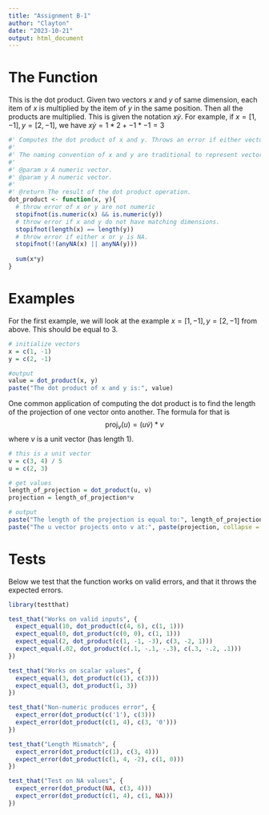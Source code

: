 ```yaml
---
title: "Assignment B-1"
author: "Clayton"
date: "2023-10-21"
output: html_document
---
```


# The Function

This is the dot product. Given two vectors $x$ and $y$ of same dimension, each item of $x$ is multiplied by the item of $y$ in the same position. Then all the products are multiplied. This is given the notation $x \dot y$. For example, if $x=[1, -1], y=[2, -1]$, we have $x \dot y = 1*2 + -1*-1=3$

```r
#' Computes the dot product of x and y. Throws an error if either vector are non-numeric or contain NA, or if their lengths mismatch.
#' 
#' The naming convention of x and y are traditional to represent vectors
#' 
#' @param x A numeric vector. 
#' @param y A numeric vector.
#'
#' @return The result of the dot product operation.
dot_product <- function(x, y){
  # throw error of x or y are not numeric
  stopifnot(is.numeric(x) && is.numeric(y))
  # throw error if x and y do not have matching dimensions.
  stopifnot(length(x) == length(y))
  # throw error if either x or y is NA.
  stopifnot(!(anyNA(x) || anyNA(y)))
  
  sum(x*y)
}
```

# Examples

For the first example, we will look at the example $x=[1, -1], y=[2, -1]$ from above. This should be equal to $3$.

```r
# initialize vectors
x = c(1, -1)
y = c(2, -1)

#output
value = dot_product(x, y)
paste("The dot product of x and y is:", value)
```

One common application of computing the dot product is to find the length of the projection of one vector onto another. The formula for that is $$\text{proj}_v(u) = (u\dot v)*v$$ where $v$ is a unit vector (has length $1$).

```r
# this is a unit vector
v = c(3, 4) / 5
u = c(2, 3)

# get values
length_of_projection = dot_product(u, v)
projection = length_of_projection*v

# output
paste("The length of the projection is equal to:", length_of_projection)
paste("The u vector projects onto v at:", paste(projection, collapse = ', '))
```

# Tests

Below we test that the function works on valid errors, and that it throws the expected errors.

```r
library(testthat)
```

```r
test_that("Works on valid inputs", {
  expect_equal(10, dot_product(c(4, 6), c(1, 1)))
  expect_equal(0, dot_product(c(0, 0), c(1, 1)))
  expect_equal(2, dot_product(c(1, -1, -3), c(3, -2, 1)))
  expect_equal(.02, dot_product(c(.1, -.1, -.3), c(.3, -.2, .1)))
})
```

```r
test_that("Works on scalar values", {
  expect_equal(3, dot_product(c(1), c(3)))
  expect_equal(3, dot_product(1, 3))
})
```

```r
test_that("Non-numeric produces error", {
  expect_error(dot_product(c('1'), c(3)))
  expect_error(dot_product(c(1, 4), c(3, '0')))
})
```

```r
test_that("Length Mismatch", {
  expect_error(dot_product(c(1), c(3, 4)))
  expect_error(dot_product(c(1, 4, -2), c(1, 0)))
})
```

```r
test_that("Test on NA values", {
  expect_error(dot_product(NA, c(3, 4)))
  expect_error(dot_product(c(1, 4), c(1, NA)))
})
```
